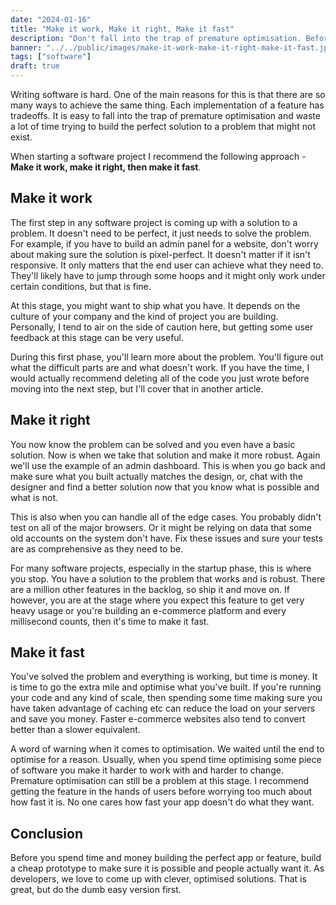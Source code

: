 ```yaml
---
date: "2024-01-16"
title: "Make it work, Make it right, Make it fast"
description: "Don't fall into the trap of premature optimisation. Before you spend time and money building the perfect app or feature, build a cheap prototype to make sure it is possible and people actually want it."
banner: "../../public/images/make-it-work-make-it-right-make-it-fast.jpg"
tags: ["software"]
draft: true
---
```


Writing software is hard. One of the main reasons for this is that there are so many ways to achieve the same thing. Each implementation of a feature has tradeoffs. It is easy to fall into the trap of premature optimisation and waste a lot of time trying to build the perfect solution to a problem that might not exist.

When starting a software project I recommend the following approach - **Make it work, make it right, then make it fast**.

## Make it work

The first step in any software project is coming up with a solution to a problem. It doesn't need to be perfect, it just needs to solve the problem. For example, if you have to build an admin panel for a website, don't worry about making sure the solution is pixel-perfect. It doesn't matter if it isn't responsive. It only matters that the end user can achieve what they need to. They'll likely have to jump through some hoops and it might only work under certain conditions, but that is fine.

At this stage, you might want to ship what you have. It depends on the culture of your company and the kind of project you are building. Personally, I tend to air on the side of caution here, but getting some user feedback at this stage can be very useful.

During this first phase, you'll learn more about the problem. You'll figure out what the difficult parts are and what doesn't work. If you have the time, I would actually recommend deleting all of the code you just wrote before moving into the next step, but I'll cover that in another article.

## Make it right

You now know the problem can be solved and you even have a basic solution. Now is when we take that solution and make it more robust. Again we'll use the example of an admin dashboard. This is when you go back and make sure what you built actually matches the design, or, chat with the designer and find a better solution now that you know what is possible and what is not.

This is also when you can handle all of the edge cases. You probably didn't test on all of the major browsers. Or it might be relying on data that some old accounts on the system don't have. Fix these issues and sure your tests are as comprehensive as they need to be.

For many software projects, especially in the startup phase, this is where you stop. You have a solution to the problem that works and is robust. There are a million other features in the backlog, so ship it and move on. If however, you are at the stage where you expect this feature to get very heavy usage or you're building an e-commerce platform and every millisecond counts, then it's time to make it fast.

## Make it fast

You've solved the problem and everything is working, but time is money. It is time to go the extra mile and optimise what you've built. If you're running your code and any kind of scale, then spending some time making sure you have taken advantage of caching etc can reduce the load on your servers and save you money. Faster e-commerce websites also tend to convert better than a slower equivalent.

A word of warning when it comes to optimisation. We waited until the end to optimise for a reason. Usually, when you spend time optimising some piece of software you make it harder to work with and harder to change. Premature optimisation can still be a problem at this stage. I recommend getting the feature in the hands of users before worrying too much about how fast it is. No one cares how fast your app doesn't do what they want.

## Conclusion

Before you spend time and money building the perfect app or feature, build a cheap prototype to make sure it is possible and people actually want it. As developers, we love to come up with clever, optimised solutions. That is great, but do the dumb easy version first.
